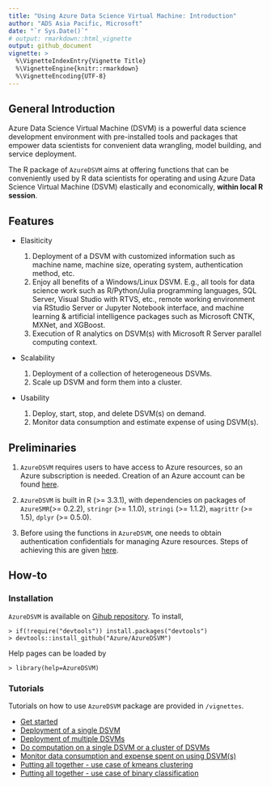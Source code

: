 ```yaml
---
title: "Using Azure Data Science Virtual Machine: Introduction"
author: "ADS Asia Pacific, Microsoft"
date: "`r Sys.Date()`"
# output: rmarkdown::html_vignette
output: github_document
vignette: >
  %\VignetteIndexEntry{Vignette Title}
  %\VignetteEngine{knitr::rmarkdown}
  %\VignetteEncoding{UTF-8}
---
```


## General Introduction

Azure Data Science Virtual Machine (DSVM) is a powerful data science development environment with pre-installed tools and packages that empower data scientists for convenient data wrangling, model building, and service deployment. 

The R package of `AzureDSVM` aims at offering functions that can be conveniently used by R data scientists for operating and using Azure Data Science Virtual Machine (DSVM) elastically and economically, **within local R session**. 

## Features

* Elasiticity

    1. Deployment of a DSVM with customized information such as machine name, machine size, operating system, authentication method, etc.
    2. Enjoy all benefits of a Windows/Linux DSVM. E.g., all tools for data science work such as R/Python/Julia programming languages, SQL Server, Visual Studio with RTVS, etc., remote working environment via RStudio Server or Jupyter Notebook interface, and machine learning & artificial intelligence packages such as Microsoft CNTK, MXNet, and XGBoost.
    3. Execution of R analytics on DSVM(s) with Microsoft R Server parallel computing context.

* Scalability 

    1. Deployment of a collection of heterogeneous DSVMs.
    2. Scale up DSVM and form them into a cluster.
    
* Usability

    1. Deploy, start, stop, and delete DSVM(s) on demand.
    2. Monitor data consumption and estimate expense of using DSVM(s).

## Preliminaries

1. `AzureDSVM` requires users to have access to Azure resources, so an Azure subscription is needed. Creation of an Azure account can be found [here](https://azure.microsoft.com/en-us/free/?b=17.09b).  

2. `AzureDSVM` is built in R (>= 3.3.1), with dependencies on packages of `AzureSMR `(>= 0.2.2), `stringr` (>= 1.1.0), `stringi` (>= 1.1.2), `magrittr` (>= 1.5), `dplyr` (>= 0.5.0).

3. Before using the functions in `AzureDSVM`, one needs to obtain authentication confidentials for managing Azure resources. Steps of achieving this are given [here](https://github.com/Microsoft/AzureSMR/blob/master/vignettes/Authentication.Rmd).  

## How-to

### Installation

`AzureDSVM` is available on [Gihub repository](https://github.com/Azure/AzureDSVM). To install, 

    > if(!require("devtools")) install.packages("devtools")
    > devtools::install_github("Azure/AzureDSVM")

Help pages can be loaded by

    > library(help=AzureDSVM)

### Tutorials

Tutorials on how to use `AzureDSVM` package are provided in `/vignettes`.

* [Get started](https://github.com/Azure/AzureDSVM/blob/master/vignettes/00Introduction.Rmd)
* [Deployment of a single DSVM](https://github.com/Azure/AzureDSVM/blob/master/vignettes/10Deploy.Rmd)
* [Deployment of multiple DSVMs](https://github.com/Azure/AzureDSVM/blob/master/vignettes/20Multi.Rmd)
* [Do computation on a single DSVM or a cluster of DSVMs](https://github.com/Azure/AzureDSVM/blob/master/vignettes/30Compute.Rmd)
* [Monitor data consumption and expense spent on using DSVM(s)](https://github.com/Azure/AzureDSVM/blob/master/vignettes/40Cost.Rmd)
* [Putting all together - use case of kmeans clustering](https://github.com/Azure/AzureDSVM/blob/master/vignettes/60Kmeans.Rmd)
* [Putting all together - use case of binary classification](https://github.com/Azure/AzureDSVM/blob/master/vignettes/80ModelSelect.Rmd)
